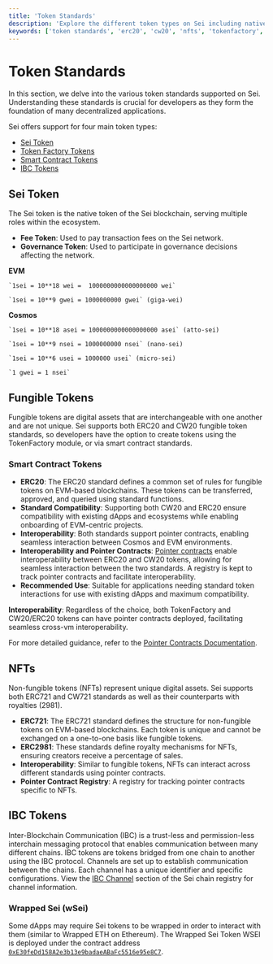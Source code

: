 ```yaml
---
title: 'Token Standards'
description: 'Explore the different token types on Sei including native SEI, TokenFactory tokens, smart contract tokens (ERC20/CW20), NFTs, and IBC tokens, with implementation guidance for each standard.'
keywords: ['token standards', 'erc20', 'cw20', 'nfts', 'tokenfactory', 'ibc tokens']
---
```



# Token Standards

In this section, we delve into the various token standards supported on Sei.
Understanding these standards is crucial for developers as they form the
foundation of many decentralized applications.

Sei offers support for four main token types:

- [Sei Token](#sei-token)
- [Token Factory Tokens](#tokenfactory)
- [Smart Contract Tokens](#smart-contract-tokens)
- [IBC Tokens](#ibc-tokens)

## **Sei Token**

The Sei token is the native token of the Sei blockchain, serving multiple roles
within the ecosystem.

- **Fee Token**: Used to pay transaction fees on the Sei network.
- **Governance Token**: Used to participate in governance decisions affecting
  the network.

**EVM**

    `1sei = 10**18 wei =  1000000000000000000 wei`

    `1sei = 10**9 gwei = 1000000000 gwei` (giga-wei)

**Cosmos**

    `1sei = 10**18 asei = 1000000000000000000 asei` (atto-sei)

    `1sei = 10**9 nsei = 1000000000 nsei` (nano-sei)

    `1sei = 10**6 usei = 1000000 usei` (micro-sei)

    `1 gwei = 1 nsei`

## **Fungible Tokens**

Fungible tokens are digital assets that are interchangeable with one another and
are not unique. Sei supports both ERC20 and CW20 fungible token standards, so
developers have the option to create tokens using the TokenFactory module, or via
smart contract standards.

### Smart Contract Tokens

- **ERC20**: The ERC20 standard defines a common set of rules for fungible
  tokens on EVM-based blockchains. These tokens can be transferred, approved,
  and queried using standard functions.
- **Standard Compatibility**: Supporting both CW20 and ERC20 ensure
  compatibility with existing dApps and ecosystems while enabling onboarding of
  EVM-centric projects.
- **Interoperability**: Both standards support pointer contracts, enabling
  seamless interaction between Cosmos and EVM environments.
- **Interoperability and Pointer Contracts**:
  [Pointer contracts](/learn/pointers) enable interoperability
  between ERC20 and CW20 tokens, allowing for seamless interaction between the
  two standards. A registry is kept to track pointer contracts and facilitate
  interoperability.
- **Recommended Use**: Suitable for applications needing standard token
  interactions for use with existing dApps and maximum compatibility.

<Callout type="info">
<b>Interoperability</b>: Regardless of the choice, both TokenFactory and CW20/ERC20 tokens can have pointer contracts deployed, facilitating seamless cross-vm interoperability.

For more detailed guidance, refer to the
[Pointer Contracts Documentation](/learn/pointers).

</Callout>

## **NFTs**

Non-fungible tokens (NFTs) represent unique digital assets. Sei supports both
ERC721 and CW721 standards as well as their counterparts with royalties (2981).

- **ERC721**: The ERC721 standard defines the structure for non-fungible tokens
  on EVM-based blockchains. Each token is unique and cannot be exchanged on a
  one-to-one basis like fungible tokens.
- **ERC2981**: These standards define royalty mechanisms for NFTs,
  ensuring creators receive a percentage of sales.
- **Interoperability**: Similar to fungible tokens, NFTs can interact across
  different standards using pointer contracts.
- **Pointer Contract Registry**: A registry for tracking pointer contracts
  specific to NFTs.

## **IBC Tokens**

Inter-Blockchain Communication (IBC) is a trust-less and permission-less interchain
messaging protocol that enables communication between many different chains. IBC
tokens are tokens bridged from one chain to another using the IBC protocol.
Channels are set up to establish communication between the chains. Each channel
has a unique identifier and specific configurations. View the
[IBC Channel](https://github.com/sei-protocol/chain-registry/blob/main/ibc_info.json)
section of the Sei chain registry for channel information.

### **Wrapped Sei (wSei)**

Some dApps may require Sei tokens to be wrapped in order to interact with them (similar to Wrapped ETH on Ethereum). The Wrapped Sei Token WSEI is deployed under the contract address [`0xE30feDd158A2e3b13e9badaeABaFc5516e95e8C7`](https://seitrace.com/token/0xE30feDd158A2e3b13e9badaeABaFc5516e95e8C7?chain=pacific-1).

